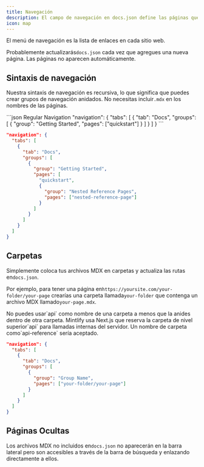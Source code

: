 ```yaml
---
title: Navegación
description: El campo de navegación en docs.json define las páginas que van en el menú de navegación
icon: map
---
```


El menú de navegación es la lista de enlaces en cada sitio web.

Probablemente actualizarás`docs.json` cada vez que agregues una nueva página. Las páginas no aparecen automáticamente.

## Sintaxis de navegación

Nuestra sintaxis de navegación es recursiva, lo que significa que puedes crear grupos de navegación anidados. No necesitas incluir`.mdx` en los nombres de las páginas.

<CodeGroup>
  ```json Regular Navigation
  "navigation": {
    "tabs": [
      {
        "tab": "Docs",
        "groups": [
          {
            "group": "Getting Started",
            "pages": ["quickstart"]
          }
        ]
      }
    ]
  }
  ```

  ```json Nested Navigation
  "navigation": {
    "tabs": [
      {
        "tab": "Docs",
        "groups": [
          {
            "group": "Getting Started",
            "pages": [
              "quickstart",
              {
                "group": "Nested Reference Pages",
                "pages": ["nested-reference-page"]
              }
            ]
          }
        ]
      }
    ]
  }
  ```
</CodeGroup>

## Carpetas

Simplemente coloca tus archivos MDX en carpetas y actualiza las rutas en`docs.json`.

Por ejemplo, para tener una página en`https://yoursite.com/your-folder/your-page` crearías una carpeta llamada`your-folder` que contenga un archivo MDX llamado`your-page.mdx`.

<Warning>
  No puedes usar`api` como nombre de una carpeta a menos que la anides dentro de otra carpeta. Mintlify usa Next.js que reserva la carpeta de nivel superior`api` para llamadas internas del servidor. Un nombre de carpeta como`api-reference` sería aceptado.
</Warning>

```json Navigation With Folder
"navigation": {
  "tabs": [
    {
      "tab": "Docs",
      "groups": [
        {
          "group": "Group Name",
          "pages": ["your-folder/your-page"]
        }
      ]
    }
  ]
}
```

## Páginas Ocultas

Los archivos MDX no incluidos en`docs.json` no aparecerán en la barra lateral pero son accesibles a través de la barra de búsqueda y enlazando directamente a ellos.
